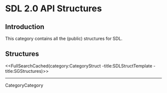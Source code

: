 <!-- #master-page:CategoryTemplate -->
<!-- #master-date:Unknown-Date -->
<!-- format wiki -->
<!-- language en -->

= SDL 2.0 API Structures =


== Introduction ==

This category contains all the (public) structures for SDL.

== Structures ==

<<FullSearchCached(category:CategoryStruct -title:SDLStructTemplate -title:SGStructures)>>

----
CategoryCategory
